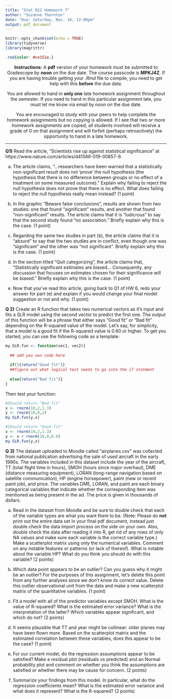 ```yaml
---
title: "Stat 021 Homework 7"
author: "Suzanne Thornton"
date: "Due: Saturday, Nov. 16, 12:00pm"
output: pdf_document
---
```



```r
knitr::opts_chunk$set(echo = TRUE)
library(tidyverse) 
library(magrittr)
```


```css
.red{color: #ce151e;}
```

<center>**Instructions:** A **pdf** version of your homework must be submitted to Gradescope by **noon** on the due date. The course passcode is **MPKJ4Z**. If you are having trouble getting your *.Rmd* file to compile, you need to get help with this  **before** the due date. 

You are allowed to hand in **only one** late homework assignment throughout the semester. If you need to hand in this particular assignment late, you must let me know via email by noon on the due date.

You are encouraged to study with your peers to help complete the homework assignments but no copying is allowed. If I see that two or more homework assignments are copied, all students involved will receive a grade of $0$ on that assignment and will forfeit (perhaps retroactively) the opportunity to hand in a late homework. </center> 

***

**Q1)** Read the article, “Scientists rise up against statistical significance” at
https://www.nature.com/articles/d41586-019-00857-9.


(a) The article claims, “...researchers have been warned that a statistically non-significant result does not ‘prove’ the null hypothesis (the hypothesis that there is no difference between groups or no effect of a treatment on some measured outcome).” Explain why failing to reject the null hypothesis does not prove that there is no effect. What does failing to reject the null hypothesis really mean instead? (1 point)


(b) In the graphic “Beware false conclusions”, results are shown from two studies: one that found “significant” results, and another that found “non-significant” results. The article claims that it is “ludicrous” to say that the second study found “no association.” Briefly explain why this is the case. (1 point)


(c) Regarding the same two studies in part (b), the article claims that it is “absurd” to say that the two studies are in conflict, even though one was “significant” and the other was “not significant”. Briefly explain why this is the case. (1 point)


(d) In the section titled “Quit categorizing”, the article claims that, “Statistically significant estimates are biased... Consequently, any discussion that focuses on estimates chosen for their significance will be biased.” Briefly explain why this is the case. (1 point)


(e) Now that you've read this article, going back to Q1 of HW 6, redo your answer for part (e) and explain if you would change your final model suggestion or not and why. (1 point)



**Q 2)**   Create an R function that takes two numerical vectors as it's input and fits a SLR model using the second vector to predict the first one. The output of this function will be a phrase that either says "Good fit" or "Bad fit" depending on the R-squared value of the model. Let's say, for simplicity, that a model is a good fit if the R-squared value is 0.60 or higher. To get you started, you can use the following code as a template: 

```r
my.SLR.fun <- function(vec1, vec2){
  
  ## add you own code here 
  
  if(){return("Good fit")} 
  ##figure out what logical test needs to go into the if statment
  
  else{return("Bad fit")}
}
```

Then test your function:
```r
#Should return "Bad fit"
x <- rnorm(10,2,1.3)
y <- rnorm(10,0,2)
my.SLR.fun(y,x)

#Should return "Good fit"
x <- rnorm(10,2,1.3)
y <- x + rnorm(10,0,0.8)
my.SLR.fun(y,x)
```


**Q 3)** The dataset uploaded to Moodle called "airplanes.csv" was collected from national publication advertising the sale of used aircraft in the early 1990s. The variables included in this dataset include the year of the aircraft, TT (total flight time in hours), SMOH (hours since major overhaul), DME (distance measuring equipment), LORAN (long-range navigation based on satellite communication), HP (engine horsepower), paint (new or recent paint job), and price. The variables DME, LORAN, and paint are each binary categorical variables that indicate whether the corresponding item was mentioned as being present in the ad. The price is given in thousands of dollars.

(a) Read in the dataset from Moodle and be sure to double check that each of the variable types are what you want them to be. (Note: Please do **not** print out the entire data set in your final pdf document, instead just double check the data import process on the side on your own. Also, double check the data after reading it into R, get rid of any rows of only NA values and make sure each variable is the correct variable type.) Make a scatterplot matrix using only the numerical variables. Comment on any notable features or patterns (or lack of thereof). What is notable about the variable HP? What do you think you should do with this variable? (2 points)


(b) Which data point appears to be an outlier? Can you guess why it might be an outlier? For the purposes of this assignment, let’s delete this point from any further analyses since we don’t know its correct value. Delete this outlier observational unit from the data and make a new scatterplot matrix of the quantitative variables. (1 point)


(c) Fit a model with all of the predictor variables except SMOH. What is the value of R-squared? What is the estimated error variance? What is the interpretation of the latter? Which variables appear significant, and which do not? (2 points)


(d) It seems plausible that TT and year might be collinear: older planes may have been flown more. Based on the scatterplot matrix and the estimated correlation between these variables, does this appear to be the case? (1 point)


(e) For our current model, do the regression assumptions appear to be satisfied? Make a residual plot (residuals vs predicted) and an Normal probability plot and comment on whether you think the assumptions are satisfied or whether there may be cause for concern. (2 points)


(f) Summarize your findings from this model. In particular, what do the regression coefficients mean? What is the estimated error variance and what does it represent? What is the R-squared? (2 points) 